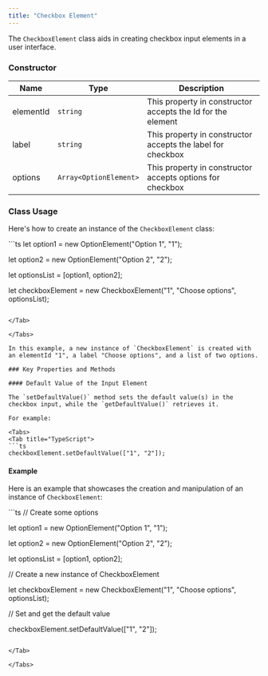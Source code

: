```yaml
---
title: "Checkbox Element"
---
```


The `CheckboxElement` class aids in creating checkbox input elements in a user interface.

### Constructor

| Name      | Type                   | Description                                                 |
| --------- | ---------------------- | ----------------------------------------------------------- |
| elementId | `string`               | This property in constructor accepts the Id for the element |
| label     | `string`               | This property in constructor accepts the label for checkbox |
| options   | `Array<OptionElement>` | This property in constructor accepts options for checkbox   |

### Class Usage

Here's how to create an instance of the `CheckboxElement` class:

<Tabs>
<Tab title="TypeScript">
```ts
let option1 = new OptionElement("Option 1", "1");

let option2 = new OptionElement("Option 2", "2");

let optionsList = [option1, option2];

let checkboxElement = new CheckboxElement("1", "Choose options", optionsList);
```

</Tab>

</Tabs>

In this example, a new instance of `CheckboxElement` is created with an elementId "1", a label "Choose options", and a list of two options.

### Key Properties and Methods

#### Default Value of the Input Element

The `setDefaultValue()` method sets the default value(s) in the checkbox input, while the `getDefaultValue()` retrieves it.

For example:

<Tabs>
<Tab title="TypeScript">
```ts
checkboxElement.setDefaultValue(["1", "2"]);
```

</Tab>

</Tabs>

#### Example

Here is an example that showcases the creation and manipulation of an instance of `CheckboxElement`:

<Tabs>
<Tab title="TypeScript">
```ts
// Create some options

let option1 = new OptionElement("Option 1", "1");

let option2 = new OptionElement("Option 2", "2");

let optionsList = [option1, option2];

// Create a new instance of CheckboxElement

let checkboxElement = new CheckboxElement("1", "Choose options", optionsList);

// Set and get the default value

checkboxElement.setDefaultValue(["1", "2"]);
```

</Tab>

</Tabs>
